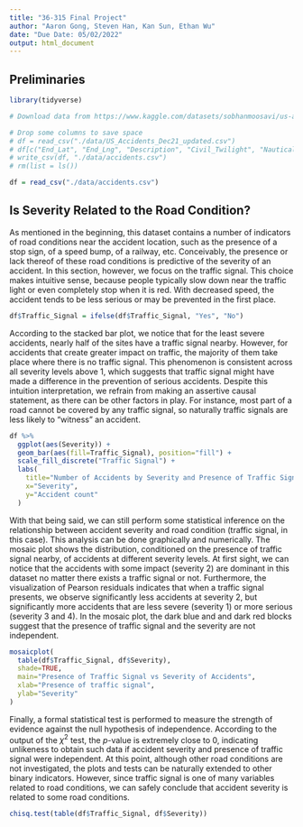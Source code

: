 ```yaml
---
title: "36-315 Final Project"
author: "Aaron Gong, Steven Han, Kan Sun, Ethan Wu"
date: "Due Date: 05/02/2022"
output: html_document
---
```


## Preliminaries

```r
library(tidyverse)
```

```r
# Download data from https://www.kaggle.com/datasets/sobhanmoosavi/us-accidents to ./data and unzip it

# Drop some columns to save space
# df = read_csv("./data/US_Accidents_Dec21_updated.csv")
# df[c("End_Lat", "End_Lng", "Description", "Civil_Twilight", "Nautical_Twilight", "Astronomical_Twilight")] = NULL
# write_csv(df, "./data/accidents.csv")
# rm(list = ls())
```

```r
df = read_csv("./data/accidents.csv")
```


## Is Severity Related to the Road Condition?

As mentioned in the beginning, this dataset contains a number of indicators of road conditions near the accident location, such as the presence of a stop sign, of a speed bump, of a railway, etc. Conceivably, the presence or lack thereof of these road conditions is predictive of the severity of an accident. In this section, however, we focus on the traffic signal. This choice makes intuitive sense, because people typically slow down near the traffic light or even completely stop when it is red. With decreased speed, the accident tends to be less serious or may be prevented in the first place. 

```r
df$Traffic_Signal = ifelse(df$Traffic_Signal, "Yes", "No")
```

According to the stacked bar plot, we notice that for the least severe accidents, nearly half of the sites have a traffic signal nearby. However, for accidents that create greater impact on traffic, the majority of them take place where there is no traffic signal. This phenomenon is consistent across all severity levels above 1, which suggests that traffic signal might have made a difference in the prevention of serious accidents. Despite this intuition interpretation, we refrain from making an assertive causal statement, as there can be other factors in play. For instance, most part of a road cannot be covered by any traffic signal, so naturally traffic signals are less likely to "witness" an accident. 

```r
df %>% 
  ggplot(aes(Severity)) + 
  geom_bar(aes(fill=Traffic_Signal), position="fill") + 
  scale_fill_discrete("Traffic Signal") + 
  labs(
    title="Number of Accidents by Severity and Presence of Traffic Signal", 
    x="Severity", 
    y="Accident count"
  )
```

With that being said, we can still perform some statistical inference on the relationship between accident severity and road condition (traffic signal, in this case). This analysis can be done graphically and numerically. The mosaic plot shows the distribution, conditioned on the presence of traffic signal nearby, of accidents at different severity levels. At first sight, we can notice that the accidents with some impact (severity 2) are dominant in this dataset no matter there exists a traffic signal or not. Furthermore, the visualization of Pearson residuals indicates that when a traffic signal presents, we observe significantly less accidents at severity 2, but significantly more accidents that are less severe (severity 1) or more serious (severity 3 and 4). In the mosaic plot, the dark blue and and dark red blocks suggest that the presence of traffic signal and the severity are not independent. 

```r
mosaicplot(
  table(df$Traffic_Signal, df$Severity), 
  shade=TRUE, 
  main="Presence of Traffic Signal vs Severity of Accidents", 
  xlab="Presence of traffic signal", 
  ylab="Severity"
)
```

Finally, a formal statistical test is performed to measure the strength of evidence against the null hypothesis of independence. According to the output of the $\chi^2$ test, the $p$-value is extremely close to 0, indicating unlikeness to obtain such data if accident severity and presence of traffic signal were independent. At this point, although other road conditions are not investigated, the plots and tests can be naturally extended to other binary indicators. However, since traffic signal is one of many variables related to road conditions, we can safely conclude that accident severity is related to some road conditions. 

```r
chisq.test(table(df$Traffic_Signal, df$Severity))
```
